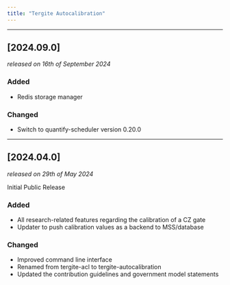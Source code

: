 ```yaml
---
title: "Tergite Autocalibration"
---
```


---

## [2024.09.0]
_released on 16th of September 2024_

### Added
- Redis storage manager

### Changed
- Switch to quantify-scheduler version 0.20.0

---

## [2024.04.0]
_released on 29th of May 2024_

Initial Public Release

### Added
- All research-related features regarding the calibration of a CZ gate
- Updater to push calibration values as a backend to MSS/database

### Changed
- Improved command line interface
- Renamed from tergite-acl to tergite-autocalibration
- Updated the contribution guidelines and government model statements
